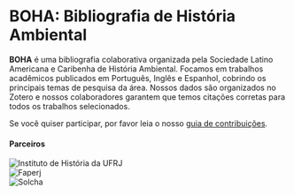 
# BOHA: Bibliografia de História Ambiental

**BOHA** é uma bibliografia colaborativa organizada pela
Sociedade Latino Americana e Caribenha de História Ambiental.
Focamos em trabalhos acadêmicos publicados em Português, Inglês e Espanhol,
cobrindo os principais temas de pesquisa da área. Nossos dados são organizados no Zotero
e nossos colaboradores garantem que temos citações corretas para todos os trabalhos selecionados.

Se você quiser participar, por favor leia o nosso [guia de contribuições](/contribute).

#### Parceiros

<div className="flex mt-4 space-x-4">
<div>
<Image src="/logo-ih.png" alt="Instituto de História da UFRJ" width={130} height={25} />
</div>
<div>
<Image src="/logo-faperj.jpeg" alt="Faperj" width={100} height={25} />
</div>
<div>
<Image src="/logo-solcha.png" alt="Solcha" width={120} height={25} />
</div>
</div>